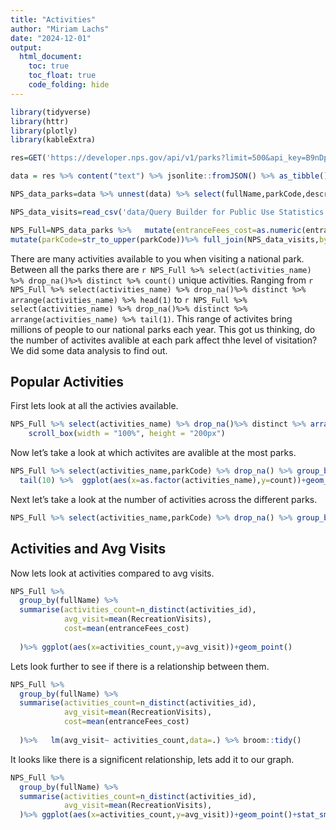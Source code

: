 ```yaml
---
title: "Activities"
author: "Miriam Lachs"
date: "2024-12-01"
output: 
  html_document:
    toc: true
    toc_float: true
    code_folding: hide
---
```



```r
library(tidyverse)
library(httr)
library(plotly)
library(kableExtra)
```


```r
res=GET('https://developer.nps.gov/api/v1/parks?limit=500&api_key=B9nDpbkbrb3kSOjz6kXSxMJ3d6MSpUvt1QqYdeyn')

data = res %>% content("text") %>% jsonlite::fromJSON() %>% as_tibble()
```

```r
NPS_data_parks=data %>% unnest(data) %>% select(fullName,parkCode,description,latitude,longitude,activities,states,entranceFees,operatingHours,designation) %>% unnest(activities,names_sep = '_') %>% unnest(entranceFees,names_sep = '_') %>% unnest(operatingHours,names_sep = '_') 

NPS_data_visits=read_csv('data/Query Builder for Public Use Statistics (1979 - Last Calendar Year).csv')

NPS_Full=NPS_data_parks %>%   mutate(entranceFees_cost=as.numeric(entranceFees_cost)) %>% 
mutate(parkCode=str_to_upper(parkCode))%>% full_join(NPS_data_visits,by=join_by('parkCode'=='UnitCode'))
```

There are many activities available to you when visiting a national park. Between all the parks there are `r NPS_Full %>% select(activities_name) %>% drop_na()%>% distinct %>% count()` unique activities. Ranging from `r NPS_Full %>% select(activities_name) %>% drop_na()%>% distinct %>% arrange(activities_name) %>% head(1)` to `r NPS_Full %>% select(activities_name) %>% drop_na()%>% distinct %>% arrange(activities_name) %>% tail(1)`. This range of activites bring millions of people to our national parks each year. This got us thinking, do the number of activites avalible at each park affect thhe level of visitation? We did some data analysis to find out. 

## Popular Activities

First lets look at all the activies available. 

```r
NPS_Full %>% select(activities_name) %>% drop_na()%>% distinct %>% arrange(activities_name) %>% knitr::kable() %>% kable_styling() %>%
    scroll_box(width = "100%", height = "200px")
```

Now let's take a look at which activites are avalible at the most parks.
```r
NPS_Full %>% select(activities_name,parkCode) %>% drop_na() %>% group_by(activities_name) %>% summarise(count=n_distinct(parkCode)) %>% mutate(activities_name=fct_reorder(activities_name,count)) %>%arrange(count) %>%  
  tail(10) %>%  ggplot(aes(x=as.factor(activities_name),y=count))+geom_col()+theme(axis.text.x = element_text(angle = 90, vjust = 0.5, hjust=1))
```

Next let's take a look at the number of activities across the different parks. 

```r
NPS_Full %>% select(activities_name,parkCode) %>% drop_na() %>% group_by(parkCode) %>% summarise(act_count=n_distinct(activities_name)) %>% ggplot(aes(x=parkCode,y=act_count))+geom_point()+theme(axis.text.x = element_text(angle = 90, vjust = 0.5, hjust=1))
```
## Activities and Avg Visits
Now lets look at activities compared to avg visits.

```r
NPS_Full %>%
  group_by(fullName) %>% 
  summarise(activities_count=n_distinct(activities_id),
            avg_visit=mean(RecreationVisits),
            cost=mean(entranceFees_cost)
            
  )%>% ggplot(aes(x=activities_count,y=avg_visit))+geom_point()
```

Lets look further to see if there is a relationship between them.

```r
NPS_Full %>%
  group_by(fullName) %>% 
  summarise(activities_count=n_distinct(activities_id),
            avg_visit=mean(RecreationVisits),
            cost=mean(entranceFees_cost)
            
  )%>%   lm(avg_visit~ activities_count,data=.) %>% broom::tidy()
```

It looks like there is a significent relationship, lets add it to our graph.

```r
NPS_Full %>%
  group_by(fullName) %>% 
  summarise(activities_count=n_distinct(activities_id),
            avg_visit=mean(RecreationVisits),
  )%>% ggplot(aes(x=activities_count,y=avg_visit))+geom_point()+stat_smooth(method = 'lm')
```

